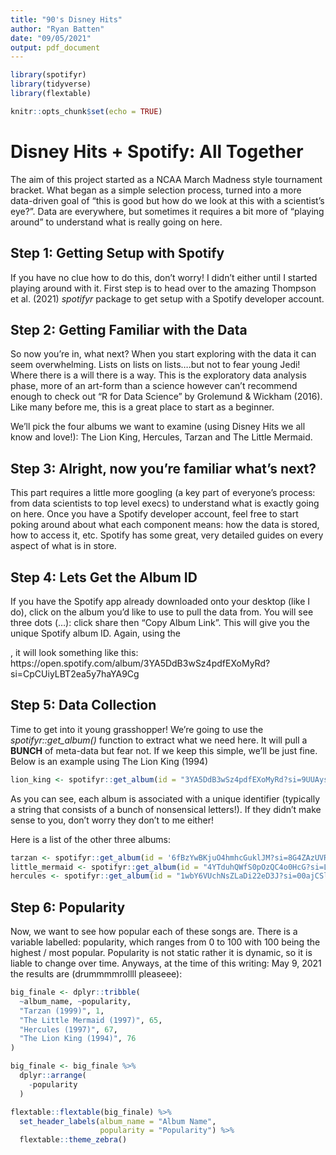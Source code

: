 ```yaml
---
title: "90's Disney Hits"
author: "Ryan Batten"
date: "09/05/2021"
output: pdf_document
---
```


```r
library(spotifyr)
library(tidyverse)
library(flextable)

knitr::opts_chunk$set(echo = TRUE)
```

# Disney Hits + Spotify: All Together

The aim of this project started as a NCAA March Madness style tournament bracket. What began as a simple selection process, turned into a more data-driven goal of "this is good but how do we look at this with a scientist's eye?". Data are everywhere, but sometimes it requires a bit more of "playing around" to understand what is really going on here.  

## Step 1: Getting Setup with Spotify

If you have no clue how to do this, don't worry! I didn't either until I started playing around with it. First step is to head over to the amazing Thompson et al. (2021) *spotifyr* package to get setup with a Spotify developer account. 

## Step 2: Getting Familiar with the Data 

So now you're in, what next? When you start exploring with the data it can seem overwhelming. Lists on lists on lists....but not to fear young Jedi! Where there is a will there is a way. This is the exploratory data analysis phase, more of an art-form than a science however can't recommend enough to check out "R for Data Science" by Grolemund & Wickham (2016). Like many before me, this is a great place to start as a beginner. 

We'll pick the four albums we want to examine (using Disney Hits we all know and love!): The Lion King, Hercules, Tarzan and The Little Mermaid. 

## Step 3: Alright, now you're familiar what's next? 

This part requires a little more googling (a key part of everyone's process: from data scientists to top level execs) to understand what is exactly going on here. Once you have a Spotify developer account, feel free to start poking around about what each component means: how the data is stored, how to access it, etc. Spotify has some great, very detailed guides on every aspect of what is in store.   

## Step 4: Lets Get the Album ID

If you have the Spotify app already downloaded onto your desktop (like I do), click on the album you'd like to use to pull the data from. You will see three dots (...): click share then "Copy Album Link". This will give you the unique Spotify album ID. Again, using the 


, it will look something like this: https://open.spotify.com/album/3YA5DdB3wSz4pdfEXoMyRd?si=CpCUiyLBT2ea5y7haYA9Cg

## Step 5: Data Collection

Time to get into it young grasshopper! We're going to use the *spotifyr::get_album()* function to extract what we need here. It will pull a **BUNCH** of meta-data but fear not. If we keep this simple, we'll be just fine. Below is an example using The Lion King (1994)

```r

lion_king <- spotifyr::get_album(id = "3YA5DdB3wSz4pdfEXoMyRd?si=9UUAysDuTS6ixCsXYMykWg")

```

As you can see, each album is associated with a unique identifier (typically a string that consists of a bunch of nonsensical letters!). If they didn't make sense to you, don't worry they don't to me either!

Here is a list of the other three albums:

```r

tarzan <- spotifyr::get_album(id = '6fBzYwBKjuO4hmhcGuklJM?si=8G4ZAzUVRcm0FRF8aXphuw') # Tarzan (1994)
little_mermaid <- spotifyr::get_album(id = "4YTduhQWfS0pOzQC4o0HcG?si=LBpETiG2RSyZyIk8mloBQg" ) # The Little Mermaid (1997)
hercules <- spotifyr::get_album(id = "1wbY6VUchNsZLaDi22eD3J?si=00ajCSlHReuJXSz8XpARZg") # Hercules (1997)

```

## Step 6: Popularity

Now, we want to see how popular each of these songs are. There is a variable labelled: popularity, which ranges from 0 to 100 with 100 being the highest / most popular. Popularity is not static rather it is dynamic, so it is liable to change over time. Anyways, at the time of this writing: May 9, 2021 the results are (drummmmrollll pleaseee):

```r

big_finale <- dplyr::tribble(
  ~album_name, ~popularity,
  "Tarzan (1999)", 1,
  "The Little Mermaid (1997)", 65,
  "Hercules (1997)", 67,
  "The Lion King (1994)", 76
)

big_finale <- big_finale %>% 
  dplyr::arrange(
    -popularity
  ) 

flextable::flextable(big_finale) %>% 
  set_header_labels(album_name = "Album Name", 
                    popularity = "Popularity") %>% 
  flextable::theme_zebra()

```
